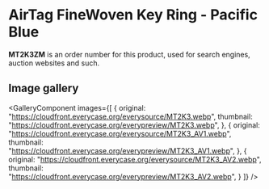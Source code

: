 
# AirTag FineWoven Key Ring - Pacific Blue

<Callout type='info' emoji='👉🏻'>**MT2K3ZM** is an order number for this product, used for search engines, auction websites and such.</Callout>

## Image gallery

<GalleryComponent
    images={[
      {
        original: "https://cloudfront.everycase.org/everysource/MT2K3.webp",
        thumbnail: "https://cloudfront.everycase.org/everypreview/MT2K3.webp",
      },
      {
        original: "https://cloudfront.everycase.org/everysource/MT2K3_AV1.webp",
        thumbnail: "https://cloudfront.everycase.org/everypreview/MT2K3_AV1.webp",
      },
      {
        original: "https://cloudfront.everycase.org/everysource/MT2K3_AV2.webp",
        thumbnail: "https://cloudfront.everycase.org/everypreview/MT2K3_AV2.webp",
      }
    ]}
  />
